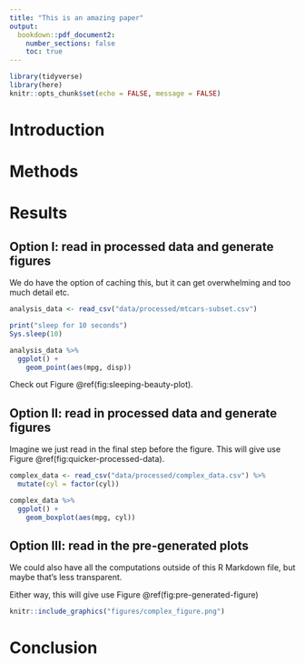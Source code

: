 ```yaml
---
title: "This is an amazing paper"
output: 
  bookdown::pdf_document2: 
    number_sections: false
    toc: true
---
```


```r
library(tidyverse)
library(here)
knitr::opts_chunk$set(echo = FALSE, message = FALSE)
```

# Introduction

# Methods

# Results

## Option I: read in processed data and generate figures

We do have the option of caching this, but it can get overwhelming and too much detail etc.

```r
analysis_data <- read_csv("data/processed/mtcars-subset.csv")

print("sleep for 10 seconds")
Sys.sleep(10)

analysis_data %>% 
  ggplot() +
    geom_point(aes(mpg, disp))
```

Check out Figure \@ref(fig:sleeping-beauty-plot).

## Option II: read in processed data and generate figures

Imagine we just read in the final step before the figure.
This will give use Figure \@ref(fig:quicker-processed-data).

```r
complex_data <- read_csv("data/processed/complex_data.csv") %>% 
  mutate(cyl = factor(cyl))

complex_data %>% 
  ggplot() +
    geom_boxplot(aes(mpg, cyl))
```

## Option III: read in the pre-generated plots

We could also have all the computations outside of this R Markdown file, but maybe that's less transparent.

Either way, this will give use Figure \@ref(fig:pre-generated-figure)

```r
knitr::include_graphics("figures/complex_figure.png")
```

# Conclusion
